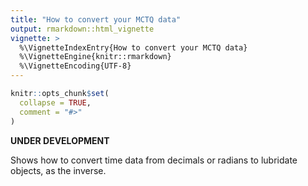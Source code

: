 ```yaml
---
title: "How to convert your MCTQ data"
output: rmarkdown::html_vignette
vignette: >
  %\VignetteIndexEntry{How to convert your MCTQ data}
  %\VignetteEngine{knitr::rmarkdown}
  %\VignetteEncoding{UTF-8}
---
```


```r
knitr::opts_chunk$set(
  collapse = TRUE,
  comment = "#>"
)
```

__UNDER DEVELOPMENT__

Shows how to convert time data from decimals or radians to lubridate objects, as the inverse.
